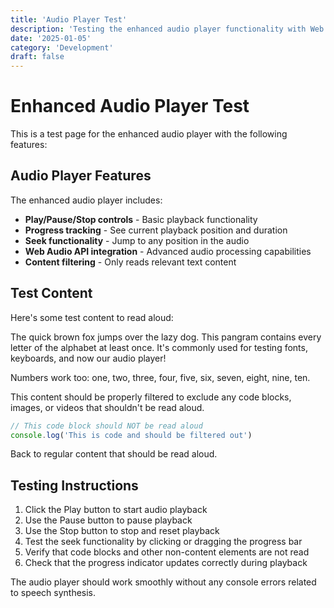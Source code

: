 ```yaml
---
title: 'Audio Player Test'
description: 'Testing the enhanced audio player functionality with Web Audio API integration.'
date: '2025-01-05'
category: 'Development'
draft: false
---
```


# Enhanced Audio Player Test

This is a test page for the enhanced audio player with the following features:

## Audio Player Features

The enhanced audio player includes:

- **Play/Pause/Stop controls** - Basic playback functionality
- **Progress tracking** - See current playback position and duration
- **Seek functionality** - Jump to any position in the audio
- **Web Audio API integration** - Advanced audio processing capabilities
- **Content filtering** - Only reads relevant text content

## Test Content

Here's some test content to read aloud:

The quick brown fox jumps over the lazy dog. This pangram contains every letter of the alphabet at least once. It's commonly used for testing fonts, keyboards, and now our audio player!

Numbers work too: one, two, three, four, five, six, seven, eight, nine, ten.

This content should be properly filtered to exclude any code blocks, images, or videos that shouldn't be read aloud.

```javascript
// This code block should NOT be read aloud
console.log('This is code and should be filtered out')
```

Back to regular content that should be read aloud.

## Testing Instructions

1. Click the Play button to start audio playback
2. Use the Pause button to pause playback
3. Use the Stop button to stop and reset playback
4. Test the seek functionality by clicking or dragging the progress bar
5. Verify that code blocks and other non-content elements are not read
6. Check that the progress indicator updates correctly during playback

The audio player should work smoothly without any console errors related to speech synthesis.
